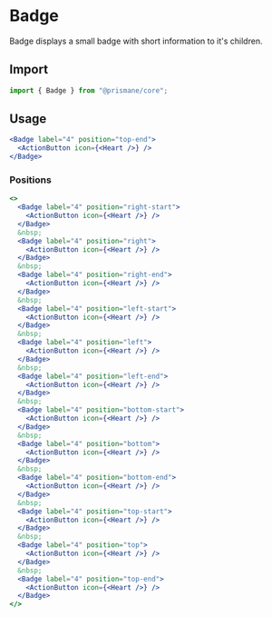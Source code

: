 # Badge

Badge displays a small badge with short information to it's children.

## Import

```js
import { Badge } from "@prismane/core";
```

## Usage

```jsx
<Badge label="4" position="top-end">
  <ActionButton icon={<Heart />} />
</Badge>
```

### Positions

```jsx
<>
  <Badge label="4" position="right-start">
    <ActionButton icon={<Heart />} />
  </Badge>
  &nbsp;
  <Badge label="4" position="right">
    <ActionButton icon={<Heart />} />
  </Badge>
  &nbsp;
  <Badge label="4" position="right-end">
    <ActionButton icon={<Heart />} />
  </Badge>
  &nbsp;
  <Badge label="4" position="left-start">
    <ActionButton icon={<Heart />} />
  </Badge>
  &nbsp;
  <Badge label="4" position="left">
    <ActionButton icon={<Heart />} />
  </Badge>
  &nbsp;
  <Badge label="4" position="left-end">
    <ActionButton icon={<Heart />} />
  </Badge>
  &nbsp;
  <Badge label="4" position="bottom-start">
    <ActionButton icon={<Heart />} />
  </Badge>
  &nbsp;
  <Badge label="4" position="bottom">
    <ActionButton icon={<Heart />} />
  </Badge>
  &nbsp;
  <Badge label="4" position="bottom-end">
    <ActionButton icon={<Heart />} />
  </Badge>
  &nbsp;
  <Badge label="4" position="top-start">
    <ActionButton icon={<Heart />} />
  </Badge>
  &nbsp;
  <Badge label="4" position="top">
    <ActionButton icon={<Heart />} />
  </Badge>
  &nbsp;
  <Badge label="4" position="top-end">
    <ActionButton icon={<Heart />} />
  </Badge>
</>
```
